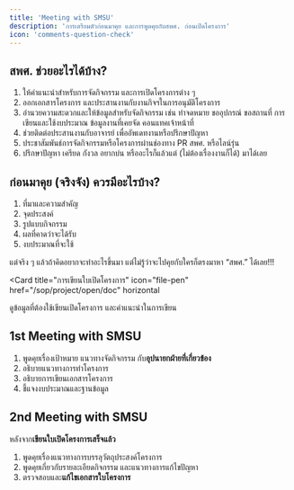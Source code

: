 ```yaml
---
title: 'Meeting with SMSU'
description: 'การเตรียมตัวก่อนมาคุย และการพูดคุยกับสพศ. ก่อนเปิดโครงการ'
icon: 'comments-question-check'
---
```


## สพศ. ช่วยอะไรได้บ้าง?

1. ให้คำแนะนำสำหรับการจัดกิจกรรม และการเปิดโครงการต่าง ๆ
2. ออกเอกสารโครงการ และประสานงานกับงานกิจฯในการอนุมัติโครงการ
3. อำนวยความสะดวกและให้ข้อมูลสำหรับจัดกิจกรรม เช่น ทำจดหมาย ขออุปกรณ์ ขอสถานที่ การเขียนและใช้งบประมาณ ข้อมูลงานที่เคยจัด คอนแทคเจ้าหน้าที่
4. ช่วยติดต่อประสานงานกับอาจารย์ เพื่ออัพเดทงานหรือปรึกษาปัญหา
5. ประชาสัมพันธ์การจัดกิจกรรมหรือโครงการผ่านช่องทาง PR สพศ. หรือไลน์รุ่น
6. ปรึกษาปัญหา เครียด กังวล อยากบ่น หรืออะไรก็แล้วแต่ (<Tooltip tip="ยกเว้นเรื่องเงิน">ไม่ต้องเรื่องงานก็ได้</Tooltip>) มาได้เลย

## ก่อนมาคุย (จริงจัง) ควรมีอะไรบ้าง?

1. ที่มาและความสำคัญ
2. จุดประสงค์
3. รูปแบบกิจกรรม
4. ผลที่คาดว่าจะได้รับ
5. งบประมาณที่จะใช้

<Tip>
  แต่จริง ๆ แล้วถ้าคิดอยากจะทำอะไรขึ้นมา แต่ไม่รู้ว่าจะไปคุยกับใครก็ตรงมาหา “สพศ.” ได้เลย!!!
</Tip>

<Card
  title="การเขียนใบเปิดโครงการ"
  icon="file-pen"
  href="/sop/project/open/doc"
  horizontal
>
  ดูข้อมูลที่ต้องใช้เขียนเปิดโครงการ และคำแนะนำในการเขียน
</Card>

## 1st Meeting with SMSU

1. พูดคุยเรื่องเป้าหมาย แนวทางจัดกิจกรรม กับ**อุปนายกฝ่ายที่เกี่ยวข้อง**
2. อธิบายแนวทางการทำโครงการ
3. อธิบายการเขียนเอกสารโครงการ
4. ชี้แจงงบประมาณและฐานข้อมูล

## 2nd Meeting with SMSU

หลังจาก**เขียนใบเปิดโครงการเสร็จแล้ว**

1. พูดคุยเรื่องแนวทางการบรรลุวัตถุประสงค์โครงการ
2. พูดคุยเกี่ยวกับรายละเอียดกิจกรรม และแนวทางการแก้ไขปัญหา
3. ตรวจสอบและ**แก้ไขเอกสารใบโครงการ**
